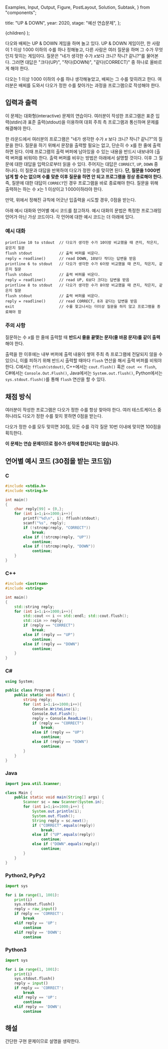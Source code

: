   Examples,
  Input,
  Output,
  Figure,
  PostLayout,
  Solution,
  Subtask,
} from "components";

  title: "UP & DOWN",
  year: 2020,
  stage: "예선 연습문제",
};

  <PostLayout meta={meta}>{children}</PostLayout>
);

다오와 배찌는 UP & DOWN 게임을 하며 놀고 있다. UP & DOWN 게임이란, 한 사람이 $1$ 이상 $1\,000$ 이하의 수를 하나 정해놓고, 다른 사람은 여러 질문을 하며 그 수가 무엇인지 맞히는 게임이다. 질문은 "네가 생각한 수가 $x$보다 크니? 작니? 같니?"를 물어본다. 그러면 대답은 "크다(UP)", "작다(DOWN)", "같다(CORRECT)" 중 하나로 올바르게 해야 한다.

다오는 $1$ 이상 $1\,000$ 이하의 수를 하나 생각해놓았고, 배찌는 그 수를 맞히려고 한다. 여러분은 배찌를 도와서 다오가 정한 수를 찾아가는 과정을 프로그램으로 작성해야 한다.

## 입력과 출력

이 문제는 대화형(interactive) 문제의 연습이다. 여러분이 작성한 프로그램은 표준 입력(stdin)과 표준 출력(stdout)을 이용하여 대회 주최 측 프로그램과 통신하며 문제를 해결해야 한다.

한 라운드에서 여러분의 프로그램은 "네가 생각한 수가 $x$ 보다 크니? 작니? 같니?"의 질문을 한다. 질문을 하기 위해서 문장을 출력할 필요는 없고, 단순히 수 x를 한 줄에 출력하면 된다. 이때 프로그램의 출력 버퍼에 남아있을 수 있는 내용을 반드시 내보내야 (출력 버퍼를 비워야) 한다. 출력 버퍼를 비우는 방법은 아래에서 설명할 것이다. 이후 그 질문에 대한 대답을 입력으로부터 읽을 수 있다. 주어지는 대답은 `CORRECT`, `UP`, `DOWN` 중 하나다. 이 질문과 대답을 반복하여 다오가 정한 수를 맞히면 된다. **단, 질문을 $1\,000$번 넘게 할 수는 없으며 수를 맞춘 이후 질문을 하면 안 되고 프로그램을 정상 종료해야 한다.** 즉, 질문에 대한 대답이 `CORRECT`인 경우 프로그램을 바로 종료해야 한다. 질문을 위해 출력하는 하는 수 $x$는 $1$ 이상이고 $1\,000$이하라야 한다.

만약, 위에서 정해진 규칙에 어긋난 입출력을 시도할 경우, $0$점을 받는다.

아래 예시 대화와 언어별 예시 코드를 참고하자. 예시 대화의 문법은 특정한 프로그래밍 언어가 아닌 가상 코드이다. 각 언어에 대한 예시 코드는 더 아래에 있다.

### 예시 대화

```
printline 10 to stdout  // 다오가 생각한 수가 10이랑 비교했을 때 큰지, 작은지, 같은지 질문
flush stdout            // 출력 버퍼를 비운다.
reply = readline()      // read DOWN, 10보다 작다는 답변을 받음
printline 6 to stdout   // 다오가 생각한 수가 6이랑 비교했을 때 큰지, 작은지, 같은지 질문
flush stdout            // 출력 버퍼를 비운다.
reply = readline()      // read UP, 6보다 크다는 답변을 받음
printline 8 to stdout   // 다오가 생각한 수가 8이랑 비교했을 때 큰지, 작은지, 같은지 질문
flush stdout            // 출력 버퍼를 비운다.
reply = readline()      // read CORRECT, 8과 같다는 답변을 받음
exit                    // 수를 찾고나서는 더이상 질문을 하지 않고 프로그램을 종료해야 함
```

### 주의 사항

질문하는 수 $x$를 한 줄에 출력할 때 **반드시 줄을 끝맺는 문자(줄 바꿈 문자)를 같이 출력**해야 한다.

출력을 한 이후에는 내부 버퍼에 출력 내용이 쌓여 주최 측 프로그램에 전달되지 않을 수 있으니, 이를 피하기 위해 반드시 출력할 때마다 `flush` 연산을 해서 출력 버퍼를 비워야한다. C에서는 `fflush(stdout)`, C++에서는 `cout.flush()` 혹은 `cout << flush`, C&num;에서는 `Console.Out.Flush()`, Java에서는 `System.out.flush()`, Python에서는 `sys.stdout.flush()`를 통해 `flush` 연산을 할 수 있다.

## 채점 방식

여러분이 작성한 프로그램은 다오가 정한 수를 항상 찾아야 한다. 여러 테스트케이스 중 하나라도 다오가 정한 수를 찾지 못하면 $0$점을 받는다.

다오가 정한 수를 모두 맞히면 $30$점, 모든 수를 각각 질문 $10$번 이내에 맞히면 $100$점을 획득한다.

**이 문제는 연습 문제이므로 점수가 성적에 합산되지는 않습니다.**

## 언어별 예시 코드 ($30$점을 받는 코드임)

### C

```c
#include <stdio.h>
#include <string.h>

int main()
{
    char reply[99] = {0,};
    for (int i=1;i<=1000;i++){
        printf("%d\n", i); fflush(stdout);
        scanf("%s", reply);
        if (!strcmp(reply, "CORRECT"))
            break;
        else if (!strcmp(reply, "UP"))
            continue;
        else if (!strcmp(reply, "DOWN"))
            continue;
    }
}
```

### C++

```cpp
#include <iostream>
#include <string>

int main()
{
    std::string reply;
    for (int i=1;i<=1000;i++){
        std::cout << i << std::endl; std::cout.flush();
        std::cin >> reply;
        if (reply == "CORRECT")
            break;
        else if (reply == "UP")
            continue;
        else if (reply == "DOWN")
            continue;
    }
}
```

### C&num;

```csharp
using System;

public class Program {
    public static void Main() {
        string reply;
        for (int i=1;i<=1000;i++){
            Console.WriteLine(i);
            Console.Out.Flush();
            reply = Console.ReadLine();
            if (reply == "CORRECT")
                break;
            else if (reply == "UP")
                continue;
            else if (reply == "DOWN")
                continue;
        }
    }
}
```

### Java

```java
import java.util.Scanner;

class Main {
    public static void main(String[] args) {
        Scanner sc = new Scanner(System.in);
        for (int i=1;i<=1000;i++) {
            System.out.println(i);
            System.out.flush();
            String reply = sc.next();
            if ("CORRECT".equals(reply))
                break;
            else if ("UP".equals(reply))
                continue;
            else if ("DOWN".equals(reply))
                continue;
        }
    }
}
```

### Python2, PyPy2

```python
import sys

for i in range(1, 1001):
    print(i)
    sys.stdout.flush()
    reply = raw_input()
    if reply == 'CORRECT':
        break
    elif reply == 'UP':
        continue
    elif reply == 'DOWN':
        continue
```

### Python3

```python
import sys

for i in range(1, 1001):
    print(i)
    sys.stdout.flush()
    reply = input()
    if reply == 'CORRECT':
        break
    elif reply == 'UP':
        continue
    elif reply == 'DOWN':
        continue
```

## 해설

<Solution>간단한 구현 문제이므로 설명을 생략한다.</Solution>
